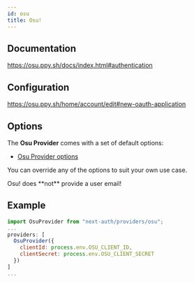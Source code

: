 ```yaml
---
id: osu
title: Osu!
---
```



## Documentation

https://osu.ppy.sh/docs/index.html#authentication

## Configuration

https://osu.ppy.sh/home/account/edit#new-oauth-application

## Options

The **Osu Provider** comes with a set of default options:

- [Osu Provider options](https://github.com/nextauthjs/next-auth/blob/main/packages/next-auth/src/providers/osu.ts)

You can override any of the options to suit your own use case.

<Callout>
Osu! does **not** provide a user email!
</Callout>

## Example

```js
import OsuProvider from "next-auth/providers/osu";
...
providers: [
  OsuProvider({
    clientId: process.env.OSU_CLIENT_ID,
    clientSecret: process.env.OSU_CLIENT_SECRET
  })
]
...
```
